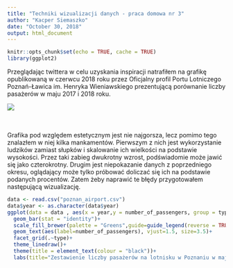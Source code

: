 ```yaml
---
title: "Techniki wizualizacji danych - praca domowa nr 3"
author: "Kacper Siemaszko"
date: "October 30, 2018"
output: html_document
---
```


```r
knitr::opts_chunk$set(echo = TRUE, cache = TRUE)
library(ggplot2)
```

Przeglądając twittera w celu uzyskania inspiracji natrafiłem na grafikę opublikowaną w czerwcu 2018 roku przez Oficjalny profil Portu Lotniczego Poznań-Ławica im. Henryka Wieniawskiego prezentującą porównanie liczby pasażerów w maju 2017 i 2018 roku.





![](poznan_airport.jpeg)
\
\
\


Grafika pod względem estetycznym jest nie najgorsza, lecz pomimo tego znalazłem w niej kilka mankamentów. Pierwszym z nich jest wykorzystanie ludzików zamiast słupków i skalowanie ich wielkości na podstawie wysokości. Przez taki zabieg dwukrotny wzrost, podświadomie może jawić się jako czterokrotny. Drugim jest niepokazanie danych z poprzedniego okresu, oglądający może tylko próbować doliczać się ich na podstawie podanych procentów. Zatem żeby naprawić te błędy przygotowałem następującą wizualizację.

```r
data <- read.csv("poznan_airport.csv")
data$year <- as.character(data$year)
ggplot(data = data , aes(x = year,y = number_of_passengers, group = type, fill = year)) +
  geom_bar(stat = "identity")+
  scale_fill_brewer(palette = "Greens",guide=guide_legend(reverse = TRUE))+
  geom_text(aes(label=number_of_passengers), vjust=1.5, size=3.5)+
  facet_grid(.~type)+
  theme_linedraw()+
  theme(title = element_text(colour = "black"))+
  labs(title="Zestawienie liczby pasażerów na lotnisku w Poznaniu w maju 2017 i 2018 roku", y="liczba pasażerów",x="")

```